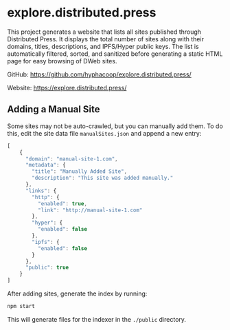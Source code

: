 # explore.distributed.press
This project generates a website that lists all sites published through Distributed Press. It displays the total number of sites along with their domains, titles, descriptions, and IPFS/Hyper public keys. The list is automatically filtered, sorted, and sanitized before generating a static HTML page for easy browsing of DWeb sites.

GitHub: https://github.com/hyphacoop/explore.distributed.press/

Website: https://explore.distributed.press/

## Adding a Manual Site

Some sites may not be auto-crawled, but you can manually add them. To do this, edit the site data file `manualSites.json` and append a new entry:
```js
[
    {
      "domain": "manual-site-1.com",
      "metadata": {
        "title": "Manually Added Site",
        "description": "This site was added manually."
      },
      "links": {
        "http": {
          "enabled": true,
          "link": "http://manual-site-1.com"
        },
        "hyper": {
          "enabled": false
        },
        "ipfs": {
          "enabled": false
        }
      },
      "public": true
    }
]
```

After adding sites, generate the index by running:
```sh
npm start
```

This will generate files for the indexer in the `./public` directory.